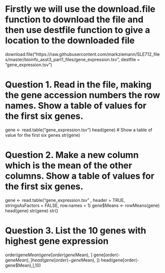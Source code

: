 # Firstly we will use the download.file function to download the file and then use destfile function to give a location to the downloaded file
download.file("https://raw.githubusercontent.com/markziemann/SLE712_files/master/bioinfo_asst3_part1_files/gene_expression.tsv", destfile = "gene_expression.tsv")

# Question 1. Read in the file, making the gene accession numbers the row names. Show a table of values for the first six genes.
gene <- read.table("gene_expression.tsv")
head(gene) # Show a table of value for the first six genes
str(gene)

# Question 2. Make a new column which is the mean of the other columns. Show a table of values for the first six genes.

gene <- read.table("gene_expression.tsv" , header = TRUE, stringsAsFactors = FALSE, row.names = 1)
gene$Means <- rowMeans(gene)
head(gene)
str(gene)
str()

# Question 3. List the 10 genes with highest gene expression
order(gene$Mean)
gene[order(gene$Mean), ]
gene[order(-gene$Mean), ]
head(gene[order(-gene$Mean), ])
head(gene[order(-gene$Mean),],10)

